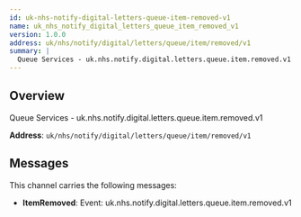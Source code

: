 ```yaml
---
id: uk-nhs-notify-digital-letters-queue-item-removed-v1
name: uk_nhs_notify_digital_letters_queue_item_removed_v1
version: 1.0.0
address: uk/nhs/notify/digital/letters/queue/item/removed/v1
summary: |
  Queue Services - uk.nhs.notify.digital.letters.queue.item.removed.v1
---
```


## Overview

Queue Services - uk.nhs.notify.digital.letters.queue.item.removed.v1

**Address**: `uk/nhs/notify/digital/letters/queue/item/removed/v1`

## Messages

This channel carries the following messages:

- **ItemRemoved**: Event: uk.nhs.notify.digital.letters.queue.item.removed.v1
